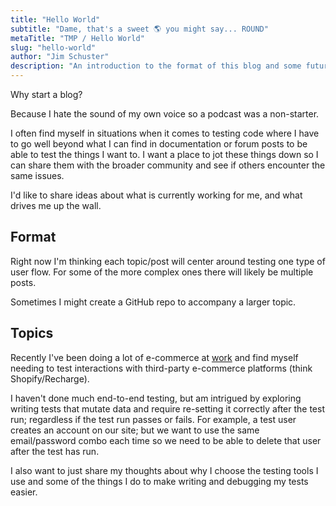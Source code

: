 ```yaml
---
title: "Hello World"
subtitle: "Dame, that's a sweet 🌎 you might say... ROUND"
metaTitle: "TMP / Hello World"
slug: "hello-world"
author: "Jim Schuster"
description: "An introduction to the format of this blog and some future topics/posts."
---
```


Why start a blog?

Because I hate the sound of my own voice so a podcast was a non-starter.

I often find myself in situations when it comes to testing code where I have to go well beyond what I can find in documentation or forum posts to be able to test the things I want to. I want a place to jot these things down so I can share them with the broader community and see if others encounter the same issues.

I'd like to share ideas about what is currently working for me, and what drives me up the wall.

## Format

Right now I'm thinking each topic/post will center around testing one type of user flow. For some of the more complex ones there will likely be multiple posts.

Sometimes I might create a GitHub repo to accompany a larger topic.

## Topics

Recently I've been doing a lot of e-commerce at [work](https://www.shapertools.com) and find myself needing to test interactions with third-party e-commerce platforms (think Shopify/Recharge).

I haven't done much end-to-end testing, but am intrigued by exploring writing tests that mutate data and require re-setting it correctly after the test run; regardless if the test run passes or fails. For example, a test user creates an account on our site; but we want to use the same email/password combo each time so we need to be able to delete that user after the test has run.

I also want to just share my thoughts about why I choose the testing tools I use and some of the things I do to make writing and debugging my tests easier.
